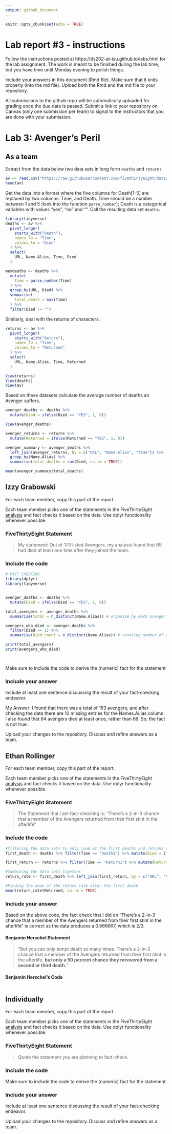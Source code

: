 ```yaml
---
output: github_document
---
```


<!-- README.md is generated from README.Rmd. Please edit the README.Rmd file -->


```r

knitr::opts_chunk$set(echo = TRUE)

```

# Lab report #3 - instructions

Follow the instructions posted at https://ds202-at-isu.github.io/labs.html for the lab assignment. The work is meant to be finished during the lab time, but you have time until Monday evening to polish things.

Include your answers in this document (Rmd file). Make sure that it knits properly (into the md file). Upload both the Rmd and the md file to your repository.  

All submissions to the github repo will be automatically uploaded for grading once the due date is passed.
Submit a link to your repository on Canvas (only one submission per team) to signal to the instructors that you are done with your submission.

# Lab 3: Avenger's Peril

## As a team

Extract from the data below two data sets in long form `deaths` and `returns`

```r

av <- read.csv("https://raw.githubusercontent.com/fivethirtyeight/data/master/avengers/avengers.csv", stringsAsFactors = FALSE)
head(av)

```

Get the data into a format where the five columns for Death[1-5] are replaced by two columns: Time, and Death. Time should be a number between 1 and 5 (look into the function `parse_number`); Death is a categorical variables with values "yes", "no" and "". Call the resulting data set `deaths`. 

```r

library(tidyverse)
deaths <- av %>% 
  pivot_longer(
    starts_with("Death"),
    names_to = "Time",
    values_to = "Died"
  ) %>% 
  select(
    URL, Name.Alias, Time, Died
  )

maxdeaths <- deaths %>% 
  mutate(
    Time = parse_number(Time)
  ) %>% 
  group_by(URL, Died) %>% 
  summarise(
    total_death = max(Time)
  ) %>% 
  filter(Died != "")

```


Similarly, deal with the returns of characters.

```r

returns <- av %>% 
  pivot_longer(
    starts_with("Return"),
    names_to = "Time",
    values_to = "Returned"
  ) %>% 
  select(
    URL, Name.Alias, Time, Returned
  )

View(returns)
View(deaths)
View(av)

```


Based on these datasets calculate the average number of deaths an Avenger suffers. 

```r

avenger_deaths <- deaths %>%
  mutate(Died = ifelse(Died == "YES", 1, 0))

View(avenger_deaths)

avenger_returns <- returns %>%
  mutate(Returned = ifelse(Returned == "YES", 1, 0))

avenger_summary <- avenger_deaths %>%
  left_join(avenger_returns, by = c("URL", "Name.Alias", "Time")) %>%
  group_by(Name.Alias) %>%
  summarise(total_deaths = sum(Died, na.rm = TRUE))

mean(avenger_summary$total_deaths)

```


## Izzy Grabowski

For each team member, copy this part of the report. 

Each team member picks one of the statements in the FiveThirtyEight [analysis](https://fivethirtyeight.com/features/avengers-death-comics-age-of-ultron/) and fact checks it based on the data. Use dplyr functionality whenever possible.

### FiveThirtyEight Statement

> My statement: Out of 173 listed Avengers, my analysis found that 69 had died at least one time after they joined the team.

### Include the code

```r

# FACT CHECKING
library(dplyr)
library(tidyverse)


avenger_deaths <- deaths %>%
  mutate(Died = ifelse(Died == "YES", 1, 0))

total_avengers <- avenger_deaths %>%
  summarise(total = n_distinct(Name.Alias)) # organize by each avenger

avengers_who_died <- avenger_deaths %>%
  filter(Died == 1) %>%
  summarise(Died_count = n_distinct(Name.Alias)) # counting number of avengers that died

print(total_avengers)
print(avengers_who_died)




```

Make sure to include the code to derive the (numeric) fact for the statement

### Include your answer

Include at least one sentence discussing the result of your fact-checking endeavor.

My Answer: I found that there was a total of 163 avengers, and after checking the data there are 10 missing entries for the Names.ALias column. I also found that 64 avengers died at least once, rather than 69. So, the fact is not true.




Upload your changes to the repository. Discuss and refine answers as a team.



## Ethan Rollinger

For each team member, copy this part of the report. 

Each team member picks one of the statements in the FiveThirtyEight [analysis](https://fivethirtyeight.com/features/avengers-death-comics-age-of-ultron/) and fact checks it based on the data. Use dplyr functionality whenever possible.

### FiveThirtyEight Statement

> The Statement that I am fact-checking is:
"There’s a 2-in-3 chance that a member of the Avengers returned from their first stint in the afterlife"

### Include the code

```r

#filtering the data sets to only look at the first deaths and returns and turn each Death and Return numerically
first_death <- deaths %>% filter(Time == "Death1") %>% mutate(Died = ifelse(Died == "YES", 1, 0))

first_return <- returns %>% filter(Time == "Return1") %>% mutate(Returned = ifelse(Returned == "YES", 1, 0))

#Combining the data sets together
return_rate <- first_death %>% left_join(first_return, by = c("URL", "Name.Alias")) %>% filter(Died == 1)

#Finding the mean of the return rate after the first death
mean(return_rate$Returned, na.rm = TRUE)

```
### Include your answer

Based on the above code, the fact check that I did on "There’s a 2-in-3 chance that a member of the Avengers returned from their first stint in the afterlife" is correct as the data produces a 0.666667, which is 2/3. 


#### Benjamin Herschel Statement
> "But you can only tempt death so many times. There’s a 2-in-3 chance that a member of the Avengers returned from their first stint in the afterlife, **but only a 50 percent chance they recovered from a second or third death.**"

#### Benjamin Herschel's Code

```r



```


## Individually

For each team member, copy this part of the report. 

Each team member picks one of the statements in the FiveThirtyEight [analysis](https://fivethirtyeight.com/features/avengers-death-comics-age-of-ultron/) and fact checks it based on the data. Use dplyr functionality whenever possible.

### FiveThirtyEight Statement

> Quote the statement you are planning to fact-check.

### Include the code

Make sure to include the code to derive the (numeric) fact for the statement

### Include your answer

Include at least one sentence discussing the result of your fact-checking endeavor.

Upload your changes to the repository. Discuss and refine answers as a team.

